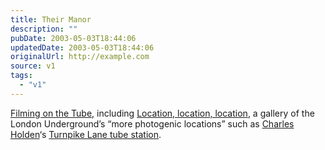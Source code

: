 ```yaml
---
title: Their Manor
description: ""
pubDate: 2003-05-03T18:44:06
updatedDate: 2003-05-03T18:44:06
originalUrl: http://example.com
source: v1
tags:
  - "v1"
---
```


[Filming on the Tube][1], including [Location, location, location][2], a gallery of the London Underground&#8217;s &#8220;more photogenic locations&#8221; such as [Charles Holden][3]&#8216;s [Turnpike Lane tube station][4].

[1]: http://www.thetube.com/content/faq/filming.asp "The Tube: Filming opportunities on the tube"
[2]: http://www.thetube.com/content/faq/filming/ "The Tube: Location, location, location"
[3]: http://www.ltmuseum.co.uk/learning/online_resources/ecobus_omnibus/pg/1919a.htm#73d "London Transport Museum: Design For London Transport: Architecture"
[4]: http://www.thetube.com/content/faq/filming/largeImage.asp?sect=ee&pix=043&loc=Turnpike%20Lane "The Tube: Location, location, location: Turnpike Lane"
